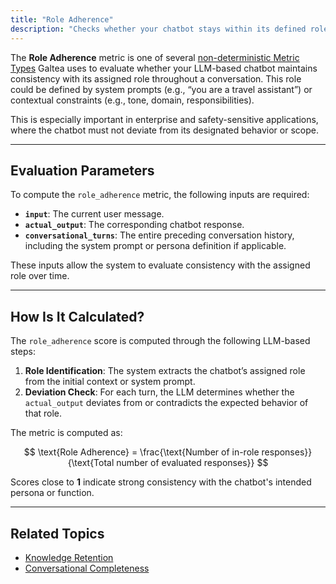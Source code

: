 ```yaml
---
title: "Role Adherence"
description: "Checks whether your chatbot stays within its defined role across the entire conversation."
---
```


The **Role Adherence** metric is one of several [non-deterministic Metric Types](/concepts/metric-type) Galtea uses to evaluate whether your LLM-based chatbot maintains consistency with its assigned role throughout a conversation. This role could be defined by system prompts (e.g., “you are a travel assistant”) or contextual constraints (e.g., tone, domain, responsibilities).

This is especially important in enterprise and safety-sensitive applications, where the chatbot must not deviate from its designated behavior or scope.

---

## Evaluation Parameters

To compute the `role_adherence` metric, the following inputs are required:

- **`input`**: The current user message.
- **`actual_output`**: The corresponding chatbot response.
- **`conversational_turns`**: The entire preceding conversation history, including the system prompt or persona definition if applicable.

These inputs allow the system to evaluate consistency with the assigned role over time.

---

## How Is It Calculated?

The `role_adherence` score is computed through the following LLM-based steps:

1. **Role Identification**: The system extracts the chatbot’s assigned role from the initial context or system prompt.
2. **Deviation Check**: For each turn, the LLM determines whether the `actual_output` deviates from or contradicts the expected behavior of that role.

The metric is computed as:

$$
\text{Role Adherence} = \frac{\text{Number of in-role responses}}{\text{Total number of evaluated responses}}
$$

Scores close to **1** indicate strong consistency with the chatbot's intended persona or function.

---

## Related Topics

- [Knowledge Retention](/concepts/product/metrics/knowledge-retention)
- [Conversational Completeness](/concepts/product/metrics/conversational-completeness)